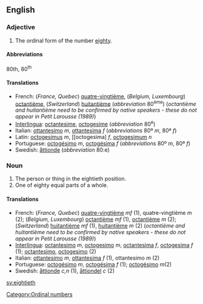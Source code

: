 ==English==

===Adjective===

# The ordinal form of the number [[eighty]].

====Abbreviations====
80th, 80<sup>th</sup>

====Translations====

*French: (''France, Quebec'') [[quatre-vingtième]], (''Belgium, Luxembourg'') [[octantième]], (''Switzerland'') [[huitantième]] (''abbreviation'' 80<sup>ème</sup>) (''octantième and huitantième need to be confirmed by native speakers - these do not appear in Petit Larousse (1989)'')
*[[Interlingua]]: [[octantesime]], [[octogesime]] (''abbreviation'' 80<sup>e</sup>)
*Italian: [[ottantesimo]] ''m'', [[ottantesima]] ''f'' (''abbreviations'' 80º ''m'', 80ª ''f'')
*Latin: [[octogesimus]] ''m'', [[octogesima] ''f'', [[octogesimum]] ''n''
*Portuguese: [[octogésimo]] ''m'', [[octogésima]] ''f'' (''abbreviations'' 80º ''m'', 80ª ''f'')
*Swedish: [[åttionde]] (''abbreviation'' 80:e)

===Noun===

#The person or thing in the eightieth position.
#One of eighty equal parts of a whole.

====Translations====

*French: (''France, Quebec'') [[quatre-vingtième]]  ''mf'' (1), quatre-vingtième ''m'' (2);  (''Belgium, Luxembourg'') [[octantième]] ''mf'' (1),  [[octantième]] ''m'' (2); (''Switzerland'') [[huitantième]] ''mf'' (1), [[huitantième]] ''m'' (2) (''octantième and huitantième need to be confirmed by native speakers - these do not appear in Petit Larousse (1989)'')
*[[Interlingua]]: [[octantesimo]] ''m'', [[octogesimo]] ''m'', [[octantesima]] ''f'', [[octogesima]] ''f'' (1); [[octantesimo]], [[octogesimo]] (2)
*Italian: [[ottantesimo]] ''m'', [[ottantesima]] ''f'' (1), ottantesimo ''m'' (2)
*Portuguese: [[octogésimo]] ''m'', [[octogésima]] ''f'' (1); [[octogésimo]] ''m''(2)
*Swedish: [[åttionde]] ''c,n'' (1), [[åttiondel]] ''c'' (2)

[[Category:Ordinal numbers]]

[[sv:eightieth]]